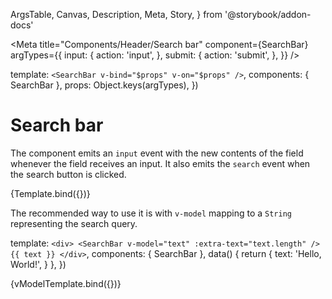   ArgsTable,
  Canvas,
  Description,
  Meta,
  Story,
} from '@storybook/addon-docs'

<Meta
  title="Components/Header/Search bar"
  component={SearchBar}
  argTypes={{
    input: {
      action: 'input',
    },
    submit: {
      action: 'submit',
    },
  }}
/>

  template: `<SearchBar v-bind="$props" v-on="$props" />`,
  components: { SearchBar },
  props: Object.keys(argTypes),
})

# Search bar

<Description of={SearchBar} />

<ArgsTable of={SearchBar} />

The component emits an `input` event with the new contents of the field whenever
the field receives an input. It also emits the `search` event when the search
button is clicked.

<Canvas>
  <Story
    name="Default"
    args={{
      value: 'Search query',
      extraText: '12,345 results',
    }}
  >
    {Template.bind({})}
  </Story>
</Canvas>

The recommended way to use it is with `v-model` mapping to a `String`
representing the search query.

  template: `
    <div>
      <SearchBar v-model="text" :extra-text="text.length" />
      {{ text }}
    </div>
  `,
  components: { SearchBar },
  data() {
    return {
      text: 'Hello, World!',
    }
  },
})

<Canvas>
  <Story name="v-model">{vModelTemplate.bind({})}</Story>
</Canvas>
